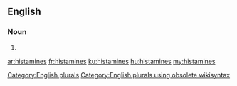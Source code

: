 ==English==

===Noun===
{{head|en}}

# {{plural of|histamine}}

[[Category:English plurals]][[Category:English plurals using obsolete wikisyntax]]

[[ar:histamines]]
[[fr:histamines]]
[[ku:histamines]]
[[hu:histamines]]
[[my:histamines]]